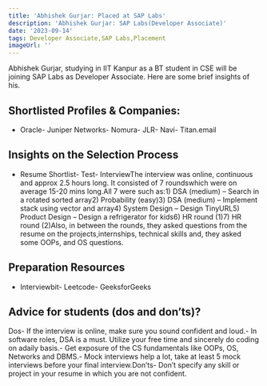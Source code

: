 ```yaml
---
title: 'Abhishek Gurjar: Placed at SAP Labs'
description: 'Abhishek Gurjar: SAP Labs(Developer Associate)'
date: '2023-09-14'
tags: Developer Associate,SAP Labs,Placement
imageUrl: ''
---
```


Abhishek Gurjar, studying in IIT Kanpur as a BT student in CSE will be joining SAP Labs as Developer Associate. Here are some brief insights of his.

## Shortlisted Profiles & Companies:
- Oracle- Juniper Networks- Nomura- JLR- Navi- Titan.email

## Insights on the Selection Process
- Resume Shortlist- Test- InterviewThe interview was online, continuous and approx 2.5 hours long. It consisted of 7 roundswhich were on average 15-20 mins long.All 7 were such as:1) DSA (medium) – Search in a rotated sorted array2) Probability (easy)3) DSA (medium) – Implement stack using vector and array4) System Design – Design TinyURL5) Product Design – Design a refrigerator for kids6) HR round (1)7) HR round (2)Also, in between the rounds, they asked questions from the resume on the projects,internships, technical skills and, they asked some OOPs, and OS questions.

##  Preparation Resources
- Interviewbit- Leetcode- GeeksforGeeks

## Advice for students (dos and don’ts)? 
Dos- If the interview is online, make sure you sound confident and loud.- In software roles, DSA is a must. Utilize your free time and sincerely do coding on adaily basis.- Get exposure of the CS fundamentals like OOPs, OS, Networks and DBMS.- Mock interviews help a lot, take at least 5 mock interviews before your final interview.Don’ts- Don’t specify any skill or project in your resume in which you are not confident.

